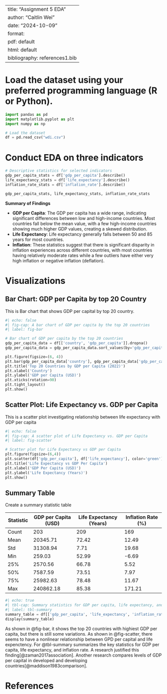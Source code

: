 
---
title: "Assignment 5 EDA"
author: "Caitlin Wei"
date: "2024-10-09"
format:
  pdf: default
  html: default
bibliography: references1.bib
---

# Load the dataset using your preferred programming language (R or Python). 
```python
import pandas as pd
import matplotlib.pyplot as plt
import numpy as np

# Load the dataset
df = pd.read_csv("wdi.csv")
```

# Conduct EDA on three indicators

```python
# Descriptive statistics for selected indicators
gdp_per_capita_stats = df['gdp_per_capita'].describe()
life_expectancy_stats = df['life_expectancy'].describe()
inflation_rate_stats = df['inflation_rate'].describe()

gdp_per_capita_stats, life_expectancy_stats, inflation_rate_stats

```

**Summary of Findings**

- **GDP per Capita**: The GDP per capita has a wide range, indicating significant differences between low and high-income countries. Most countries fall below the mean value, with a few high-income countries showing much higher GDP values, creating a skewed distribution.
- **Life Expectancy**: Life expectancy generally falls between 50 and 85 years for most countries.
- **Inflation**: These statistics suggest that there is significant disparity in inflation experiences across different countries, with most countries having relatively moderate rates while a few outliers have either very high inflation or negative inflation (deflation). 

# Visualizations

## Bar Chart: GDP per Capita by top 20 Country
This is Bar chart that shows  GDP per capital by top 20 country.
```python
#| echo: false
#| fig-cap: A bar chart of GDP per capita by the top 20 countries
#| label: fig-bar

# Bar chart of GDP per capita by the top 20 countries
gdp_per_capita_data = df[['country', 'gdp_per_capita']].dropna()
gdp_per_capita_data = gdp_per_capita_data.sort_values(by='gdp_per_capita', ascending=False).head(20)

plt.figure(figsize=(6, 4))
plt.bar(gdp_per_capita_data['country'], gdp_per_capita_data['gdp_per_capita'], color='skyblue')
plt.title('Top 20 Countries by GDP per Capita (2022)')
plt.xlabel('Country')
plt.ylabel('GDP per Capita (USD)')
plt.xticks(rotation=90)
plt.tight_layout()
plt.show()
```

## Scatter Plot: Life Expectancy vs. GDP per Capita
This is a scatter plot investigating relationship between life expectancy with GDP per capita
```python
#| echo: false
#| fig-cap: A scatter plot of Life Expectancy vs. GDP per Capita
#| label: fig-scatter

# Scatter plot for Life Expectancy vs GDP per Capita
plt.figure(figsize=(6,4))
plt.scatter(df['gdp_per_capita'], df['life_expectancy'], color='green')
plt.title('Life Expectancy vs GDP Per Capita')
plt.xlabel('GDP Per Capita (USD)')
plt.ylabel('Life Expectancy (Years)')
plt.show()

```

## Summary Table
Create a summary statistic table

| Statistic   | GDP per Capita (USD) | Life Expectancy (Years) | Inflation Rate (%) |
|-------------|----------------------|-------------------------|---------------------|
| Count       | 203                  | 209                     | 169                 |
| Mean        | 20345.71             | 72.42                   | 12.49               |
| Std         | 31308.94             | 7.71                    | 19.68               |
| Min         | 259.03               | 52.99                   | -6.69               |
| 25%         | 2570.56              | 66.78                   | 5.52                |
| 50%         | 7587.59              | 73.51                   | 7.97                |
| 75%         | 25982.63             | 78.48                   | 11.67               |
| Max         | 240862.18            | 85.38                   | 171.21              |

```python
#| echo: true
#| tbl-cap: Summary statistics for GDP per capita, life expectancy, and population growth. 
#| label: tbl-summary
summary_table = df[['gdp_per_capita', 'life_expectancy', 'inflation_rate']].describe()
display(summary_table)
```

As shown in @fig-bar, it shows the top 20 countries with highiest GDP per capita, but there is still some variations. As shown in @fig-scatter, there seems to have a nonlinear relationship between GPD per capital and life expenctency.
 For @tbl-summary 
summarizes the key statistics for GDP per capita, life expectancy, and inflation rate. A research justified this finding[@zaman2017association]. Another research compares levels of GDP per capital in developed and developing countries[@maddison1983comparison].

# References

